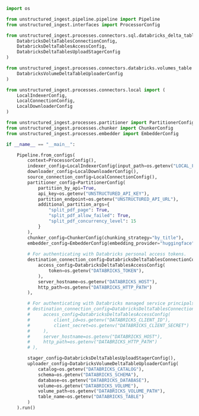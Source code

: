 ```python Python Ingest (Volume-Based)
import os

from unstructured_ingest.pipeline.pipeline import Pipeline
from unstructured_ingest.interfaces import ProcessorConfig

from unstructured_ingest.processes.connectors.sql.databricks_delta_tables import (
    DatabricksDeltaTablesConnectionConfig,
    DatabricksDeltaTablesAccessConfig,
    DatabricksDeltaTablesUploadStagerConfig
)

from unstructured_ingest.processes.connectors.databricks.volumes_table import (
    DatabricksVolumeDeltaTableUploaderConfig
)

from unstructured_ingest.processes.connectors.local import (
    LocalIndexerConfig,
    LocalConnectionConfig,
    LocalDownloaderConfig
)

from unstructured_ingest.processes.partitioner import PartitionerConfig
from unstructured_ingest.processes.chunker import ChunkerConfig
from unstructured_ingest.processes.embedder import EmbedderConfig

if __name__ == "__main__":

    Pipeline.from_configs(
        context=ProcessorConfig(),
        indexer_config=LocalIndexerConfig(input_path=os.getenv("LOCAL_FILE_INPUT_DIR")),
        downloader_config=LocalDownloaderConfig(),
        source_connection_config=LocalConnectionConfig(),
        partitioner_config=PartitionerConfig(
            partition_by_api=True,
            api_key=os.getenv("UNSTRUCTURED_API_KEY"),
            partition_endpoint=os.getenv("UNSTRUCTURED_API_URL"),
            additional_partition_args={
                "split_pdf_page": True,
                "split_pdf_allow_failed": True,
                "split_pdf_concurrency_level": 15
            }
        ),
        chunker_config=ChunkerConfig(chunking_strategy="by_title"),
        embedder_config=EmbedderConfig(embedding_provider="huggingface"),
        
        # For authenticating with Databricks personal access tokens.
        destination_connection_config=DatabricksDeltaTablesConnectionConfig(
            access_config=DatabricksDeltaTablesAccessConfig(
                token=os.getenv("DATABRICKS_TOKEN"),
            ),
            server_hostname=os.getenv("DATABRICKS_HOST"),
            http_path=os.getenv("DATABRICKS_HTTP_PATH")
        ),

        # For authenticating with Databricks managed service principals.
        # destination_connection_config=DatabricksDeltaTablesConnectionConfig(
        #     access_config=DatabricksDeltaTablesAccessConfig(
        #         client_id=os.getenv("DATABRICKS_CLIENT_ID"),
        #         client_secret=os.getenv("DATABRICKS_CLIENT_SECRET")
        #     ),
        #     server_hostname=os.getenv("DATABRICKS_HOST"),
        #     http_path=os.getenv("DATABRICKS_HTTP_PATH")
        # ),

        stager_config=DatabricksDeltaTablesUploadStagerConfig(),
        uploader_config=DatabricksVolumeDeltaTableUploaderConfig(
            catalog=os.getenv("DATABRICKS_CATALOG"),
            schema=os.getenv("DATABRICKS_SCHEMA"),
            database=os.getenv("DATABRICKS_DATABASE"),
            volume=os.getenv("DATABRICKS_VOLUME"),
            volume_path=os.getenv("DATABRICKS_VOLUME_PATH"),
            table_name=os.getenv("DATABRICKS_TABLE")
        )
    ).run()
```
